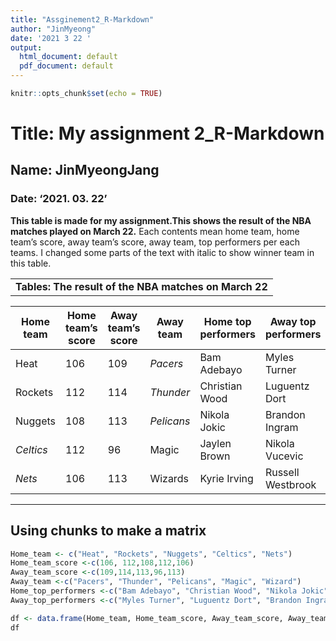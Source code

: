 ---
title: "Assginement2_R-Markdown"
author: "JinMyeong"
date: '2021 3 22 '
output:
  html_document: default
  pdf_document: default
---

```{r setup, include=FALSE}
knitr::opts_chunk$set(echo = TRUE)
```
 
# Title: My assignment 2_R-Markdown
## Name: JinMyeongJang
### Date: '2021. 03. 22'


**This table is made for my assignment.This shows the result of the NBA matches played on March 22.**
Each contents mean home team, home team's score, away team's score, away team, top performers per each teams.
I changed some parts of the text with italic to show winner team in this table.


------------------------------------------------------------
**Tables: The result of the NBA matches on March 22**
------------------------------------------------------------

Home team | Home team's score | Away team's score | Away team | Home top performers |Away top performers
----------| ----------------- |------------------ |---------- |---------------------|-------------------
Heat      | 106               |109                | *Pacers*    | Bam Adebayo         | Myles Turner  
Rockets   | 112               |114                | *Thunder*   | Christian Wood      | Luguentz Dort 
Nuggets   | 108               |113                | *Pelicans*  | Nikola Jokic        | Brandon Ingram 
*Celtics* | 112               |96                 | Magic       | Jaylen Brown        |  Nikola Vucevic
  *Nets*  | 106               |113                |  Wizards    | Kyrie Irving        |  Russell Westbrook
------------------------------------------------------------




## Using chunks to make a matrix


```{r, echo = FALSE}
Home_team <- c("Heat", "Rockets", "Nuggets", "Celtics", "Nets")
Home_team_score <-c(106, 112,108,112,106)
Away_team_score <-c(109,114,113,96,113)
Away_team <-c("Pacers", "Thunder", "Pelicans", "Magic", "Wizard")
Home_top_performers <-c("Bam Adebayo", "Christian Wood", "Nikola Jokic", "Jaylen Brown","Kyrie Irving")
Away_top_performers <-c("Myles Turner", "Luguentz Dort", "Brandon Ingram", "Nikola Vucevic", "Russell Westbrook")

df <- data.frame(Home_team, Home_team_score, Away_team_score, Away_team, Home_top_performers, Away_top_performers)
df
```
